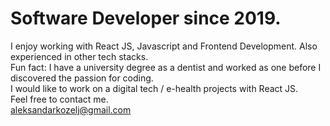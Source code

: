 # Software Developer since 2019.
I enjoy working with React JS, Javascript and Frontend Development. Also experienced in other tech stacks. \
Fun fact: I have a university degree as a dentist and worked as one before I discovered the passion for coding. \
I would like to work on a digital tech / e-health projects with React JS. \
Feel free to contact me.\
aleksandarkozelj@gmail.com
